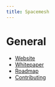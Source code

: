 ```yaml
---
title: Spacemesh
---
```


# General

- [Website](https://spacemesh.io/)
- [Whitepaper](https://drive.google.com/file/d/18I9GPebWqgpvusI1kMnAB9nayBbL-1qN/view)
- [Roadmap](https://github.com/spacemeshos/product/blob/master/roadmap.md)
- [Contributing](https://github.com/spacemeshos/go-spacemesh/blob/develop/CONTRIBUTING.md)